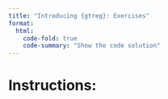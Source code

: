 ```yaml
---
title: "Introducing {gtreg}: Exercises"
format: 
  html:
    code-fold: true
    code-summary: "Show the code solution"
---
```


# Instructions:

<!-- **Recommended:** Complete these exercises in the dedicated R in Pharma RStudio Cloud work space, which comes with -->

<!-- 1. all packages pre-installed, and -->

<!-- 2. an Rmarkdown document to fill in. -->

<!-- It may still be helpful to peek here to verify that your tables match the -->
<!-- desired output. -->

<!-- [Click here to enter R in Pharma RStudio Cloud work space for {gtreg}](https://rstudio.cloud/spaces/299322/join?access_code=Vnp96stsVIDLiEJI7AtHAQ4GB1gsptQgnOGb99_N){target="_blank"} -->

<!-- **Otherwise:** Follow along this document, work on your personal computer, -->
<!-- and challenge yourself not to peek at the code solutions until you have completed -->
<!-- the exercise. -->

<!-- # Packages -->

<!-- ```{r} -->
<!-- #| label: packages -->
<!-- #| message: false -->
<!-- #| echo: true -->
<!-- #| code-fold: false -->
<!-- library(tidyverse) -->
<!-- library(gtsummary) -->
<!-- library(gtreg) -->
<!-- library(labelled) -->
<!-- library(admiral)       # for subject data -->
<!-- library(admiral.test)  # for ae data -->
<!-- ``` -->

<!-- # Output display setting -->

<!-- ```{r} -->
<!-- #| label: output-setting -->
<!-- #| message: false -->
<!-- #| echo: true -->
<!-- #| code-fold: false -->
<!-- theme_gtsummary_compact() -->
<!-- ``` -->



<!-- # The Data -->

<!-- For these exercises we will be using STDM and ADaM datasets from the [{admiral.test}](https://github.com/pharmaverse/admiral.test) and [{admiral}](https://pharmaverse.github.io/admiral/index.html) and packages. -->


<!-- First, prepare a subject level data set named `subjects` from the `admiral_adsl` data set -->
<!-- with only the variables `USUBJID`, `ACTARM`, `AGE`, `SEX`, `RACE` and subjects who screen failed removed. -->

<!-- ```{r} -->
<!-- #| label: prep-subjects -->
<!-- #| echo: true -->
<!-- #| code-fold: false -->
<!-- dat_subjects <- admiral_adsl %>% -->
<!--   filter(ACTARM != "Screen Failure" & ACTARM %in% c("Placebo", "Xanomeline High Dose") ) %>% -->
<!--   select(USUBJID, ACTARM, AGE, SEX, RACE) %>% -->
<!--   mutate(across(RACE, str_to_title)) %>% -->
<!--   mutate( -->
<!--     # convert treatment arm and race to factors for table displays in a specific order -->
<!--     ACTARM = fct_relevel(ACTARM, "Placebo", "Xanomeline High Dose"), -->
<!--     RACE = fct_infreq(RACE) -->
<!--   ) %>% -->
<!--   set_variable_labels( -->
<!--     ACTARM = "Actual treatment arm", -->
<!--     RACE = "Race" -->
<!--   ) -->
<!-- ``` -->

<!-- Next, prepare an adverse event data set named `ae` from `admiral_ae` with the -->
<!-- only the variables `USUBJID`, `AESOC`, `AEDECOD`, `AESEV`, `AESER`, `AEREL`, `AESTDTC`. -->

<!-- Join actual treatment arm (`ACTARM`) from the `subjects` data frame to the `ae` data. -->



<!-- ```{r} -->
<!-- #| label: prep-aes -->
<!-- #| echo: true -->
<!-- #| code-fold: false -->
<!-- dat_ae <- admiral_ae %>% -->
<!--   select(USUBJID, AESOC, AEDECOD, AESEV, AESER, AEREL, AESTDTC) %>% -->
<!--   left_join(dat_subjects %>% select(USUBJID, ACTARM), by = "USUBJID") %>% -->
<!--   # removing subjects  with missing treatment arm as these were the low dose -->
<!--   # subjects excluded from the subjects data set -->
<!--   drop_na(ACTARM) %>% -->
<!--   mutate( -->
<!--     AESEV = fct_relevel(AESEV, "MILD", "MODERATE", "SEVERE"), -->
<!--     # converting treatment arm to factor -->
<!--     # note that treatment arm must be stored the same way in the two data sets -->
<!--     ACTARM = fct_relevel(ACTARM, "Placebo", "Xanomeline High Dose"), -->
<!--     year = str_sub(AESTDTC, start = 1, end = 4) %>% as.numeric() -->
<!--    ) %>% -->
<!--   mutate(across(c(AESOC, AEDECOD, AESEV, AEREL), str_to_title)) %>% -->
<!--   # for brevity of output, only look at AEs from a single year and in -->
<!--   # a few SOC categories -->
<!--   filter(year == 2014) %>% -->
<!--   filter(AESOC %in% c("Eye Disorders", "Nervous System Disorders", "Skin And Subcutaneous Tissue Disorders")) %>% -->
<!--   labelled::set_variable_labels( -->
<!--      AESOC    = "Primary System Organ Class", -->
<!--      AEDECOD  = "Dictionary-Derived Term", -->
<!--      AESEV    = "Severity/Intensity", -->
<!--      AEREL    = "Causality" -->
<!--   ) -->
<!-- ``` -->


<!-- # Exercise 1 -->

<!-- Create an adverse event table saved as `t1` that summarizes adverse events. -->

<!-- 1. Summarize the adverse events by both treatment arm and severity. -->

<!-- 2. Supply `id_df` to ensure the subject denominator is correct. -->

<!-- ```{r ae-first} -->
<!-- t1 <- dat_ae %>% -->
<!--   tbl_ae( -->
<!--     id_df = dat_subjects, -->
<!--     id = USUBJID, -->
<!--     ae = AEDECOD, -->
<!--     soc = AESOC, -->
<!--     by = AESEV, -->
<!--     strata = ACTARM -->
<!--   ) -->

<!-- t1 -->
<!-- ``` -->

<!-- # Exercise 2 -->

<!-- Create `t1_modify` that modifies `t1` such that: -->

<!-- 1. Bold the system organ class rows. -->

<!-- 2. Add an overall column to each treatment arm. -->

<!-- 3. Label the overall column as `Total`. -->

<!-- 4. In the header, place the number of subjects on a new line in each treatment arm. -->

<!-- 5. Add a table caption that states `2014 Disorders Adverse Events` (displays at the top of the table). -->

<!-- ```{r ae-modify} -->
<!-- t1_modify <- t1 %>% -->
<!--   bold_labels() %>% -->
<!--   add_overall(across = 'by') %>% -->
<!--   modify_header(all_overall_cols() ~ "**Total**") %>% -->
<!--   modify_spanning_header(all_ae_cols(TRUE, TRUE) ~ "**{strata}**  \nN = {n}") %>% -->
<!--   modify_caption("2014 Disorders Adverse Events") -->

<!-- t1_modify -->
<!-- ``` -->

<!-- # Exercise 3 -->

<!-- Create a descriptive statistics table from `subjects` named `t2` using `tbl_reg_summary`. -->

<!-- 1. Summarize the variables `AGE`, `SEX` and `RACE` by treatment arm (`ACTARM`). -->

<!-- 2. Add an overall column to summarize across both treatment arms. -->

<!-- 3. Bold the variable labels. -->

<!-- 4. In the header, place the number of subjects on a new line in each treatment arm. -->

<!-- ```{r summary-first} -->
<!-- t2 <- dat_subjects %>% -->
<!--   select(-USUBJID) %>% -->
<!--   tbl_reg_summary( -->
<!--     by = ACTARM -->
<!--   ) %>% -->
<!--   add_overall(last = TRUE) %>% -->
<!--   bold_labels() %>% -->
<!--   modify_header( -->
<!--     list( -->
<!--       all_stat_cols(stat_0 = FALSE) ~ "**{level}**  \nN = {n}", -->
<!--       stat_0 ~ "**Overall**  \nN = {N}" -->
<!--     )) -->

<!-- t2 -->
<!-- ``` -->

<!-- # Exercise 4 -->

<!-- Create a grouped table listing of adverse events named `t3`. -->

<!-- 1. Display only events of `Probable` causality. -->

<!-- 2. Sort events by system organ class and term. -->

<!-- 3. Print subject id, term, and whether or not the event was serious. -->

<!-- 4. Group listings by system organ class. -->

<!-- 5. Bold system organ class labels. -->



<!-- ```{r listing} -->
<!-- dat_list <- dat_ae %>% -->
<!--   filter(AEREL == "Probable") %>% -->
<!--   select(USUBJID, AESOC, AEDECOD, AESER) %>% -->
<!--   arrange(AESOC, AEDECOD) -->

<!-- t3 <- dat_list %>% -->
<!--   tbl_listing( -->
<!--     group_by = AESOC -->
<!--   ) %>% -->
<!--   bold_labels() -->

<!-- t3 -->
<!-- ``` -->

<!-- # Exercise 5 -->

<!-- Create `t2_shell`, a table shell from the `t2` table. This is the -->
<!-- exact same format as `t2`, except with numeric values replaced by `xx`. -->

<!-- ```{r summary-shell} -->
<!-- t2_shell <- dat_subjects %>% -->
<!--   select(-USUBJID) %>% -->
<!--   tbl_reg_summary( -->
<!--     digits = everything() ~  style_xxx, -->
<!--     by = ACTARM -->
<!--   ) %>% -->
<!--   add_overall(last = TRUE) %>% -->
<!--   bold_labels() %>% -->
<!--   modify_header( -->
<!--     list( -->
<!--       all_stat_cols(stat_0 = FALSE) ~ "**{level}**  \nN = xx", -->
<!--       stat_0 ~ "**Overall**  \nN = xx" -->
<!--     )) -->

<!-- t2_shell -->
<!-- ``` -->


<!-- # Exercise 6 -->

<!-- Export `t2_shell` to either word or excel. -->

<!-- ```{r export-xlsx, eval=FALSE} -->
<!-- t2_shell %>% -->
<!--  as_hux_xlsx( -->
<!--    file = "output/summary_shell.xlsx" -->
<!--    ) -->
<!-- ``` -->

<!-- ```{r export-word, eval=FALSE} -->
<!-- t2_shell %>% -->
<!--   as_flex_table() %>% -->
<!--   flextable::save_as_docx(path = "output/summary_shell.docx") -->
<!-- ``` -->

<!-- # Session info -->

<!-- ```{r} -->
<!-- #| label: session-info -->
<!-- #| eval: true -->
<!-- #| code-fold: false -->
<!-- devtools::session_info() -->
<!-- ``` -->

